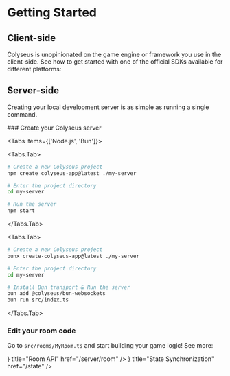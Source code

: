 
# Getting Started

## Client-side

Colyseus is unopinionated on the game engine or framework you use in the client-side. See how to get started with one of the official SDKs available for different platforms:

<Cards>
    <Cards.Card icon={javascript} title="JavaScript" href="/getting-started/javascript" />
    <Cards.Card icon={typescript} title="TypeScript" href="/getting-started/typescript" />
    <Cards.Card icon={react} title="React" href="/getting-started/react" />
    <Cards.Card icon={unity} title="Unity" href="/getting-started/unity" />
    <Cards.Card icon={defold} title="Defold Engine" href="/getting-started/defold" />
    <Cards.Card icon={construct3} title="Construct 3" href="/getting-started/construct3" />
    <Cards.Card icon={cocos} title="Cocos Creator" href="/getting-started/cocos" />
    <Cards.Card icon={haxe} title="Haxe" href="/getting-started/haxe" />
    <Cards.Card icon={discord} title="Discord Activity" href="/getting-started/discord-activity" />
</Cards>

## Server-side

Creating your local development server is as simple as running a single command.

<Steps>
### Create your Colyseus server

<Tabs items={['Node.js', 'Bun']}>

  <Tabs.Tab>
``` bash filename="Terminal: Node.js"
# Create a new Colyseus project
npm create colyseus-app@latest ./my-server

# Enter the project directory
cd my-server

# Run the server
npm start
```
  </Tabs.Tab>

  <Tabs.Tab>
``` bash filename="Terminal: Bun"
# Create a new Colyseus project
bunx create-colyseus-app@latest ./my-server

# Enter the project directory
cd my-server

# Install Bun transport & Run the server
bun add @colyseus/bun-websockets
bun run src/index.ts
```
  </Tabs.Tab>
</Tabs>

### Edit your room code

Go to `src/rooms/MyRoom.ts` and start building your game logic! See more:

<Cards>
    <Cards.Card icon={<RowsIcon/>} title="Room API" href="/server/room" />
    <Cards.Card icon={<SyncIcon/>} title="State Synchronization" href="/state" />
</Cards>

</Steps>